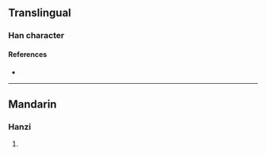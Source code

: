 {{character info/new}}
==Translingual==

===Han character===
{{Han char|rn=86|rad=火|as=07|sn=11|four=98857|canj=FOWY|ids=⿰火每}}

====References====
* {{Han ref|kx=0671.200|dkj=19048|dj=1080.150|hdz=32204.180|uh=70F8|ud=28920|bh=D657|bd=54871}}

----

==Mandarin==

===Hanzi===
{{cmn-hanzi|pin=[[hǎi]] ([[hai3]])|wg=hai<sup>3</sup>}}

# {{defn|lang=cmn|sort=火07}}